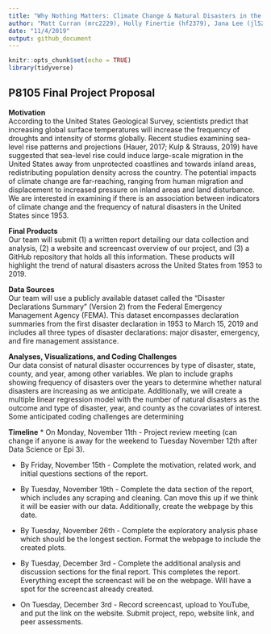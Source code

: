 ```yaml
---
title: "Why Nothing Matters: Climate Change & Natural Disasters in the United States"
author: "Matt Curran (mrc2229), Holly Finertie (hf2379), Jana Lee (jl5295), Ashley Tseng (at3346), Lulu Zhang (ilz2105)"
date: "11/4/2019"
output: github_document
---
```


```r
knitr::opts_chunk$set(echo = TRUE)
library(tidyverse)
```

## P8105 Final Project Proposal

**Motivation**  
According to the United States Geological Survey, scientists predict that increasing global surface temperatures 
will increase the frequency of droughts and intensity of storms globally. Recent studies examining sea-level rise
patterns and projections (Hauer, 2017; Kulp & Strauss, 2019) have suggested that sea-level rise could induce 
large-scale migration in the United States away from unprotected coastlines and towards inland areas, redistributing 
population density across the country. The potential impacts of climate change are far-reaching, ranging from human 
migration and displacement to increased pressure on inland areas and land disturbance. We are interested in examining 
if there is an association between indicators of climate change and the frequency of natural disasters in the United 
States since 1953.

**Final Products**  
Our team will submit (1) a written report detailing our data collection and analysis, (2) a website and screencast 
overview of our project, and (3) a GitHub repository that holds all this information. These products will highlight 
the trend of natural disasters across the United States from 1953 to 2019.  

**Data Sources**  
Our team will use a publicly available dataset called the "Disaster Declarations Summary" (Version 2) from the Federal 
Emergency Management Agency (FEMA). This dataset encompasses declaration summaries from the first disaster declaration 
in 1953 to March 15, 2019 and includes all three types of disaster declarations: major disaster, emergency, and fire 
management assistance. 
 
**Analyses, Visualizations, and Coding Challenges**  
Our data consist of natural disaster occurrences by type of disaster, state, county, and year, among other variables. 
We plan to include graphs showing frequency of disasters over the years to determine whether natural disasters are 
increasing as we anticipate. Additionally, we will create a multiple linear regression model with the number of 
natural disasters as the outcome and type of disaster, year, and county as the covariates of interest. Some anticipated 
coding challenges are determining 

**Timeline**
* On Monday, November 11th - Project review meeting (can change if anyone is away for the weekend to Tuesday November 
12th after Data Science or Epi 3).

* By Friday, November 15th - Complete the motivation, related work, and initial questions sections of the report.

* By Tuesday, November 19th - Complete the data section of the report, which includes any scraping and cleaning. 
Can move this up if we think it will be easier with our data. Additionally, create the webpage by this date.

* By Tuesday, November 26th - Complete the exploratory analysis phase which should be the longest section. Format 
the webpage to include the created plots.

* By Tuesday, December 3rd - Complete the additional analysis and discussion sections for the final report. This 
completes the report. Everything except the screencast will be on the webpage. Will have a spot for the screencast 
already created.

* On Tuesday, December 3rd - Record screencast, upload to YouTube, and put the link on the website. Submit project, 
repo, website link, and peer assessments.

